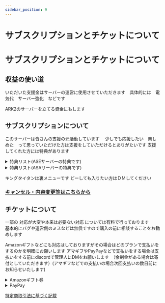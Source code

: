 ```yaml
---
sidebar_position: 9
---
```

# サブスクリプションとチケットについて



<head>
  <script async src="https://js.stripe.com/v3/pricing-table.js"></script>
</head>

# サブスクリプションとチケットについて

## 収益の使い道

いただいた支援金はサーバーの運営に使用させていただきます　具体的には　電気代　サーバー強化　などです

ARK2のサーバーを立てる資金にもします

## サブスクリプションについて
このサーバーは皆さんの支援の元活動しています　
少しでも応援したい　楽しめた　って思っていただけた方は支援をしていただけるとありがたいです
支援してくれた方には特典があります

<details>
 <summary>特典リスト(ASEサーバーの特典です)</summary>

  特典/プラン          | ドードー | ラプトル | レックス | ギガノト
  ------------------ | -------- | ------- | ------- |---------
  バグサポート※1　　 | ○     | ○      | ○     | ○
  GEN2・エクス通知※2　　 | ×     | ○      | ○     | ○
  新マップ・イベントマップ先行プレイ　　 | ×     | ○      | ○     | ○
  新マップ・イベントマップ先行プレイ招待※3　　 | ×     | ×     | 1人     | 2人
  サバイバー・トライブ修復 | ×     | ×     | ○     | ○
  転送バグ保障　　　　 | ×     | ○     | ○     | ○
  拠点維持ミスロールバック対応 | ×     | ×     | ×    | ○
  アイテムの配布（毎月） | 1つ     | 2つ      | 3つ     | 4つ
  [ARKショップポイント（30分ごとに）](/docs/ase/arkapi/arkshop.md) | 40     | 70      | 120     | 150
  [アイテムの取り寄せ機能と範囲](/docs/ase/arkapi/pullitem.md) | ×     | ○ 3     | ○  7   | ○ 10
  サーバーの立て方の質問等 | ×     | ○      | ○     | ○
  [テイム済み恐竜検索機能](/docs/ase/arkapi/dinotracker.md)  | ×     | ○      | ○     | ○ 
  
  ※ 1
  - 埋もれた死体回収 補填
  - バグによるアイテムロスト補填
  - その他対応に時間のかかるもの
  上記のサポートを指します
  運営側のミスによるサポートは無償対応です
  ※2通知例

  <img src="/img/join/GEN2.jpg" alt="代替テキスト" width="400" height="200"/>

  <img src="/img/join/OSD.jpg" alt="代替テキスト" width="400" height="200"/>

  ※3　先行プレイ権がない方を招待して先行プレイを一緒にできるようになります

  アイテム配布内容          | ドードー | ラプトル | レックス | ギガノト
  ------------------ | -------- | ------- | ------- |---------
  チビペット紫以下　　 | ○     | ○      | ○     | ○
  チビペット黄以上　　 | ×     | ○      | ○     | ○
  色指定紫以下　　　　 | ×     | ○      | ○     | ○
  色指定黄以上　　　　 | ×     | ×      | ○     | ○
  通常手に入るスキン   | ×     | ○      | ○     | ○
  通常手に入らないスキン   | ×     | ×      | ○     | ○
  ひげ・髪型　　　　   | ×     | ○      | ○     | ○
  エモート　　　　   | ×     | ×      | ○     | ○

上記の特典の1部はSteamIDの申請をした後にご利用いただけます

</details>

<details>
  <summary>特典リスト(ASAサーバーの特典です)</summary>

  ## 特典リスト(ASAサーバーの特典です)

  特典/プラン          | ドードー | ラプトル | レックス | ギガノト
    ------------------ | -------- | ------- | ------- |---------
  アイテム復旧※1               | ○     | ○     | ○     | ○
  その他バグサポート※2           | ○     | ○     | ○     | ○
  新マップ イベントマップ等の参加※3  | ×     | ○     | ○     | ○
  新マップ(MODマップ含む)招待人数    | 0     | 1     | 2     | 3
  サバイバー・トライブ修復 | ×     | ○    | ○     | ○
  サバイバー名前変更※5            | ×     | 月1回まで    | 月2回まで     | 月3回まで
  [ARKショップポイント（30分ごとに）](/docs/asa/arkapi/arkshop.md) | 40     | 70      | 120     | 150
  ARKショップ購入可能種類(デフォルト5)   | 67種類     | 115種類     | 121種類     | 121種類

  ARKショップについては[こちら](/docs/asa/arkapi/arkshop.md)  

  ## [ブリーディング関連特典リスト](/docs/asa/arkapi/otherapi.md)

    恐竜/プラン          | ドードー | ラプトル | レックス | ギガノト
  ------------------ | -------- | ------- | ------- |---------
  恐竜ステリセット　 | ○     | ○     | ○     | ○
  恐竜の性別変更　 | ×     | ×     | ○     | ○
  恐竜を成長させる | ×     | 33％   | 33％     | 50％    
  付近の恐竜の所有権を取得する | ○     | ○     | ○  | ○
  刷り込みを追加する | ×     | 33％   | 33％     | 50％   
  交配クールタイムリセット(単体) | ×     | ○     | ○     | ○
  交配クールタイムリセット(範囲) | ×     | ×     | ×     | ○
  刷り込み主を変更する | ×     | ×     | ○     | ○
  対象の生物を殺す(単体)　| ×     | ○     | ○     | ○
  対象の生物を殺す(範囲)　| ×     | ○     | ○     | ○

ブリーディング関連機能詳細は[こちら](/docs/asa/arkapi/otherapi.md)


  ### ※1復旧範囲
  - 各マップごとに30分に一回アイテムバックアップが作成され、336回分、もしくは手動保存過去10回以内までが対象です バックアップについては[こちら](docs\asa\setting.md)をご覧ください
  - 埋もれた死体回収(回収困難の場合はバックアップからの復旧になります)
  - バグによるアイテムロスト補填
  上記のサポートを指します
  運営側のミスによるサポートは無償対応です
  ### ※2サポート範囲
  - その他対応に時間のかかるもの
  上記のサポートを指します
  運営側のミスによるサポートは無償対応です
  ### ※3 ※4
  - メンバーシップアイランド
  - メンバーシップセンターはラプトル以上な方からのご利用になります
  - マップ登場から1ヶ月間以上の先行アクセス
  - イベントマップ開始時の先行アクセス
  上記の特典の1部はEOSIDの申請をした後にご利用いただけます
  ### ※5
  サバイバー名に特殊文字が含まれる場合変更ができない場合があります。また、特殊文字を含む名前への変更はできません
  ### ※
  これらの内容は事前の告知なく一部変更される場合があります。
</details>


<stripe-pricing-table class="for-light" pricing-table-id="prctbl_1O7dGhFQiLh6QgbCoRVIJFsx"
publishable-key="pk_live_51MdoPgFQiLh6QgbCPRgVejcA5lByeWABkIolrWUdJ9LXTsTvDJIVCuctIhCIp0bEuD9CsFtoKcnRRYV3nX7qpVTy00Bu7OVZad" />
<stripe-pricing-table class="for-dark" pricing-table-id="prctbl_1O7dGhFQiLh6QgbCoRVIJFsx"
publishable-key="pk_live_51MdoPgFQiLh6QgbCPRgVejcA5lByeWABkIolrWUdJ9LXTsTvDJIVCuctIhCIp0bEuD9CsFtoKcnRRYV3nX7qpVTy00Bu7OVZad" />

キングタイタンは裏メニューです どーしても入りたい方はＤＭしてください


### [キャンセル・内容変更等はこちらから](https://billing.stripe.com/p/login/3cseX86EIgRt8ms288)


## チケットについて

一部の 対応が大変や本来は必要ない対応 については有料で行っております  
基本的にバグや運営側のミスなどは無償ですので購入の前に相談することをお勧めします

<stripe-pricing-table class="for-light" pricing-table-id="prctbl_1MecdrFQiLh6QgbCMVxchOTK" publishable-key="pk_live_51MdoPgFQiLh6QgbCPRgVejcA5lByeWABkIolrWUdJ9LXTsTvDJIVCuctIhCIp0bEuD9CsFtoKcnRRYV3nX7qpVTy00Bu7OVZad" />
<stripe-pricing-table class="for-dark" pricing-table-id="prctbl_1N0PQWFQiLh6QgbCgqJIkrcB" publishable-key="pk_live_51MdoPgFQiLh6QgbCPRgVejcA5lByeWABkIolrWUdJ9LXTsTvDJIVCuctIhCIp0bEuD9CsFtoKcnRRYV3nX7qpVTy00Bu7OVZad" />



Amazonギフトなどにも対応はしておりますがその場合はどのプランで支払いをするのかを明確にお願いします 
アマギフやPayPayなどで支払いをする場合は支払いをする前にdiscordで管理人にDMをお願いします　（余剰金がある場合は寄付としていただきます）(アマギフなどでの支払いの場合次回支払いの数日前にお知らせいたします)

<details>
  <summary>Amazonギフト券</summary>

  Amazon ＠てりにらにDMでコードを送っていただくか　terinira@gmail.com のアカウントに 送ってください
</details>

<details>
  <summary>PayPay</summary>

  PayPay　ID terinira に送金してください
</details>


[特定商取引法に基づく記載](/docs/law/commerce)

